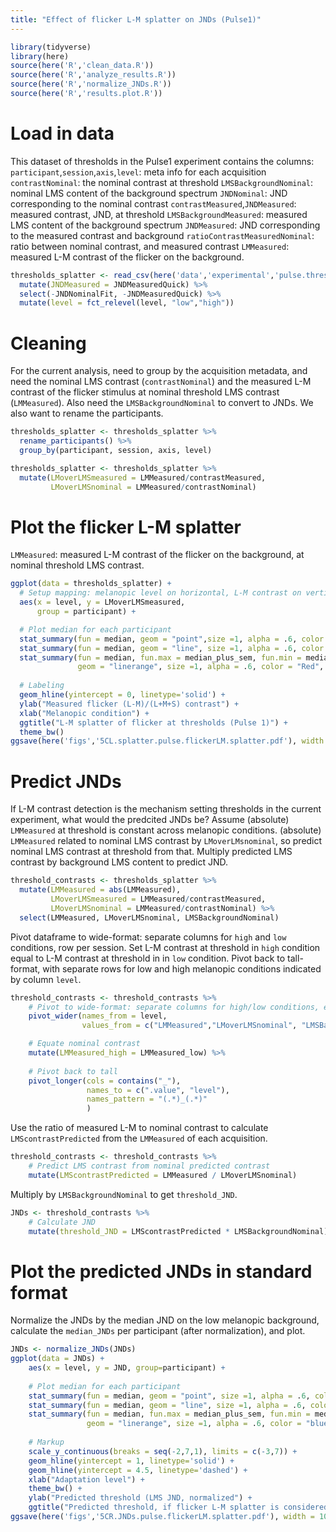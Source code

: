 ```yaml
---
title: "Effect of flicker L-M splatter on JNDs (Pulse1)"
---
```

```r
library(tidyverse)
library(here)
source(here('R','clean_data.R'))
source(here('R','analyze_results.R'))
source(here('R','normalize_JNDs.R'))
source(here('R','results.plot.R'))
```
# Load in data
This dataset of thresholds in the Pulse1 experiment contains the columns:
`participant`,`session`,`axis`,`level`: meta info for each acquisition
`contrastNominal`: the nominal contrast at threshold
`LMSBackgroundNominal`: nominal LMS content of the background spectrum
`JNDNominal`: JND corresponding to the nominal contrast
`contrastMeasured`,`JNDMeasured`: measured contrast, JND, at threshold
`LMSBackgroundMeasured`: measured LMS content of the background spectrum
`JNDMeasured`: JND corresponding to the measured contrast and background
`ratioContrastMeasuredNominal`: ratio between nominal contrast, and measured contrast
`LMMeasured`: measured L-M contrast of the flicker on the background.
```r
thresholds_splatter <- read_csv(here('data','experimental','pulse.thresholds.splatter.csv')) %>%
  mutate(JNDMeasured = JNDMeasuredQuick) %>%
  select(-JNDNominalFit, -JNDMeasuredQuick) %>%
  mutate(level = fct_relevel(level, "low","high"))  
```
# Cleaning
For the current analysis, need to group by the acquisition metadata, and need the nominal LMS contrast (`contrastNominal`) and the measured L-M contrast of the flicker stimulus at nominal threshold LMS contrast (`LMMeasured`). Also need the `LMSBackgroundNominal` to convert to JNDs. We also want to rename the participants.
```r
thresholds_splatter <- thresholds_splatter %>%
  rename_participants() %>%
  group_by(participant, session, axis, level)
```
```r
thresholds_splatter <- thresholds_splatter %>%
  mutate(LMoverLMSmeasured = LMMeasured/contrastMeasured,
         LMoverLMSnominal = LMMeasured/contrastNominal)
```
# Plot the flicker L-M splatter
`LMMeasured`: measured L-M contrast of the flicker on the background, at nominal threshold LMS contrast.
```r
ggplot(data = thresholds_splatter) +
  # Setup mapping: melanopic level on horizontal, L-M contrast on vertical
  aes(x = level, y = LMoverLMSmeasured,
      group = participant) +

  # Plot median for each participant
  stat_summary(fun = median, geom = "point",size =1, alpha = .6, color = "Red", position = position_dodge(width = .08)) +
  stat_summary(fun = median, geom = "line", size =1, alpha = .6, color = "Red", position = position_dodge(width = .08)) +
  stat_summary(fun = median, fun.max = median_plus_sem, fun.min = median_minus_sem,
               geom = "linerange", size =1, alpha = .6, color = "Red", position = position_dodge(width = .08)) +  
  
  # Labeling
  geom_hline(yintercept = 0, linetype='solid') +
  ylab("Measured flicker (L-M)/(L+M+S) contrast") +
  xlab("Melanopic condition") +
  ggtitle("L-M splatter of flicker at thresholds (Pulse 1)") +
  theme_bw()
ggsave(here('figs','5CL.splatter.pulse.flickerLM.splatter.pdf'), width = 10, height = 5)
```
# Predict JNDs
If L-M contrast detection is the mechanism setting thresholds in the current experiment, what would the predcited JNDs be? Assume (absolute) `LMMeasured` at threshold is constant across melanopic conditions. (absolute) `LMMeasured` related to nominal LMS contrast by `LMoverLMsnominal`, so predict nominal LMS contrast at threshold from that. Multiply predicted LMS contrast by background LMS content to predict JND.
```r
threshold_contrasts <- thresholds_splatter %>%
  mutate(LMMeasured = abs(LMMeasured),
         LMoverLMSmeasured = LMMeasured/contrastMeasured,
         LMoverLMSnominal = LMMeasured/contrastNominal) %>%
  select(LMMeasured, LMoverLMSnominal, LMSBackgroundNominal)
```
Pivot dataframe to wide-format: separate columns for `high` and `low` conditions, row per session. Set L-M contrast at threshold in `high` condition equal to L-M contrast at threshold in in `low` condition. Pivot back to tall-format, with separate rows for low and high melanopic conditions indicated by column `level`.
```r
threshold_contrasts <- threshold_contrasts %>%
    # Pivot to wide-format: separate columns for high/low conditions, each row is a session
    pivot_wider(names_from = level, 
                values_from = c("LMMeasured","LMoverLMSnominal", "LMSBackgroundNominal")) %>%

    # Equate nominal contrast
    mutate(LMMeasured_high = LMMeasured_low) %>%
  
    # Pivot back to tall
    pivot_longer(cols = contains("_"),
                 names_to = c(".value", "level"),
                 names_pattern = "(.*)_(.*)"
                 )
```
Use the ratio of measured L-M to nominal contrast to calculate `LMScontrastPredicted` from the `LMMeasured` of each acquisition.
```r
threshold_contrasts <- threshold_contrasts %>%
    # Predict LMS contrast from nominal predicted contrast
    mutate(LMScontrastPredicted = LMMeasured / LMoverLMSnominal)
```
Multiply by `LMSBackgroundNominal` to get `threshold_JND`.
```r
JNDs <- threshold_contrasts %>%
    # Calculate JND
    mutate(threshold_JND = LMScontrastPredicted * LMSBackgroundNominal)
```

# Plot the predicted JNDs in standard format
Normalize the JNDs by the median JND on the low melanopic background, calculate the `median_JNDs` per participant (after normalization), and plot.
```r
JNDs <- normalize_JNDs(JNDs)
ggplot(data = JNDs) +
    aes(x = level, y = JND, group=participant) +
    
    # Plot median for each participant
    stat_summary(fun = median, geom = "point", size =1, alpha = .6, color = "blue", position = position_dodge(width = .08)) +
    stat_summary(fun = median, geom = "line", size =1, alpha = .6, color = "blue", position = position_dodge(width = .08)) +
    stat_summary(fun = median, fun.max = median_plus_sem, fun.min = median_minus_sem,
                 geom = "linerange", size =1, alpha = .6, color = "blue", position = position_dodge(width = .08)) +
    
    # Markup
    scale_y_continuous(breaks = seq(-2,7,1), limits = c(-3,7)) +
    geom_hline(yintercept = 1, linetype='solid') +
    geom_hline(yintercept = 4.5, linetype='dashed') +    
    xlab("Adaptation level") +
    theme_bw() +
    ylab("Predicted threshold (LMS JND, normalized") +
    ggtitle("Predicted threshold, if flicker L-M splatter is considered (Pulse 1)")
ggsave(here('figs','5CR.JNDs.pulse.flickerLM.splatter.pdf'), width = 10, height = 5)
```